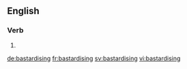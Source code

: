 
==English==

===Verb===
{{head|en|present participle}}

# {{present participle of|bastardise|lang=en|nocat=1}}

[[de:bastardising]]
[[fr:bastardising]]
[[sv:bastardising]]
[[vi:bastardising]]